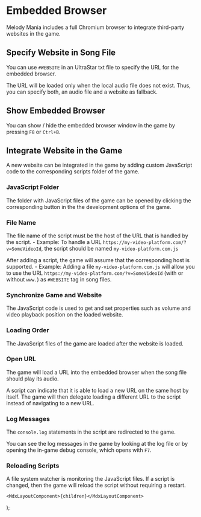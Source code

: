 
# Embedded Browser
Melody Mania includes a full Chromium browser to integrate third-party websites in the game.

## Specify Website in Song File
You can use `#WEBSITE` in an UltraStar txt file to specify the URL for the embedded browser.

The URL will be loaded only when the local audio file does not exist.
Thus, you can specify both, an audio file and a website as fallback.

## Show Embedded Browser
You can show / hide the embedded browser window in the game by pressing `F8` or `Ctrl+B`.

## Integrate Website in the Game
A new website can be integrated in the game by adding custom JavaScript code to the corresponding scripts folder of the game.

### JavaScript Folder
The folder with JavaScript files of the game can be opened by clicking the corresponding button in the the development options of the game.

### File Name
The file name of the script must be the host of the URL that is handled by the script.
    - Example: To handle a URL `https://my-video-platform.com/?v=SomeVideoId`, the script should be named `my-video-platform.com.js`

After adding a script, the game will assume that the corresponding host is supported.
    - Example: Adding a file `my-video-platform.com.js` will allow you to use the URL `https://my-video-platform.com/?v=SomeVideoId` (with or without `www.`) as `#WEBSITE` tag in song files.

### Synchronize Game and Website
The JavaScript code is used to get and set properties such as volume and video playback position on the loaded website.

### Loading Order
The JavaScript files of the game are loaded after the website is loaded.

### Open URL
The game will load a URL into the embedded browser when the song file should play its audio.

A script can indicate that it is able to load a new URL on the same host by itself.
The game will then delegate loading a different URL to the script instead of navigating to a new URL.

### Log Messages
The `console.log` statements in the script are redirected to the game.

You can see the log messages in the game by looking at the log file or by opening the in-game debug console, which opens with `F7`.

### Reloading Scripts
A file system watcher is monitoring the JavaScript files. If a script is changed, then the game will reload the script without requiring a restart.

    <MdxLayoutComponent>{children}</MdxLayoutComponent>
);
